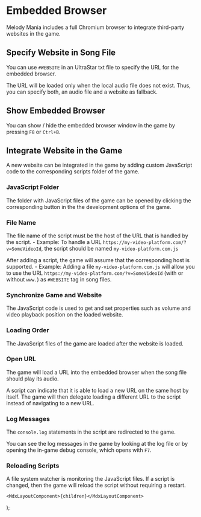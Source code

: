 
# Embedded Browser
Melody Mania includes a full Chromium browser to integrate third-party websites in the game.

## Specify Website in Song File
You can use `#WEBSITE` in an UltraStar txt file to specify the URL for the embedded browser.

The URL will be loaded only when the local audio file does not exist.
Thus, you can specify both, an audio file and a website as fallback.

## Show Embedded Browser
You can show / hide the embedded browser window in the game by pressing `F8` or `Ctrl+B`.

## Integrate Website in the Game
A new website can be integrated in the game by adding custom JavaScript code to the corresponding scripts folder of the game.

### JavaScript Folder
The folder with JavaScript files of the game can be opened by clicking the corresponding button in the the development options of the game.

### File Name
The file name of the script must be the host of the URL that is handled by the script.
    - Example: To handle a URL `https://my-video-platform.com/?v=SomeVideoId`, the script should be named `my-video-platform.com.js`

After adding a script, the game will assume that the corresponding host is supported.
    - Example: Adding a file `my-video-platform.com.js` will allow you to use the URL `https://my-video-platform.com/?v=SomeVideoId` (with or without `www.`) as `#WEBSITE` tag in song files.

### Synchronize Game and Website
The JavaScript code is used to get and set properties such as volume and video playback position on the loaded website.

### Loading Order
The JavaScript files of the game are loaded after the website is loaded.

### Open URL
The game will load a URL into the embedded browser when the song file should play its audio.

A script can indicate that it is able to load a new URL on the same host by itself.
The game will then delegate loading a different URL to the script instead of navigating to a new URL.

### Log Messages
The `console.log` statements in the script are redirected to the game.

You can see the log messages in the game by looking at the log file or by opening the in-game debug console, which opens with `F7`.

### Reloading Scripts
A file system watcher is monitoring the JavaScript files. If a script is changed, then the game will reload the script without requiring a restart.

    <MdxLayoutComponent>{children}</MdxLayoutComponent>
);
